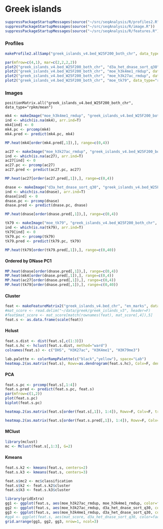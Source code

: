 Greek islands
========================================================

```r
suppressPackageStartupMessages(source("~/src/seqAnalysis/R/profiles2.R"))
suppressPackageStartupMessages(source("~/src/seqAnalysis/R/image.R"))
suppressPackageStartupMessages(source("~/src/seqAnalysis/R/features.R"))
```

### Profiles

```r
makeProfile2.allSamp("greek_islands_v4.bed_W25F200_both_chr", data_type="rpkm/mean")
```

```r
par(mfrow=c(4,1), mar=c(2,2,2,2))
plot2("greek_islands_v4.bed_W25F200_both_chr", "d3a_het_dnase_sort_q30", data_type="rpkm/mean", fname="manual", y.vals=c(0, 2.5))
plot2("greek_islands_v4.bed_W25F200_both_chr", "moe_h3k4me1_rmdup", data_type="rpkm/mean", y.vals=c(0,3.2))
plot2("greek_islands_v4.bed_W25F200_both_chr", "moe_h3k27ac_rmdup", data_type="rpkm/mean", y.vals=c(0,3))
plot2("greek_islands_v4.bed_W25F200_both_chr", "moe_tk79", data_type="rpkm/mean", fname="manual", y.vals=c(0, 16))
```

### Images
```
positionMatrix.all("greek_islands_v4.bed_W25F200_both_chr", data_type="rpkm/mean")
```

```r
mk4 <- makeImage("moe_h3k4me1_rmdup", "greek_islands_v4.bed_W25F200_both_chr", data_type="rpkm/mean", image=FALSE)
ind <- which(is.na(mk4), arr.ind=T)
mk4[ind] <- 0
mk4.pc <- prcomp(mk4)
mk4.pred <- predict(mk4.pc, mk4)
```

```r
MP.heat(mk4[order(mk4.pred[,1]),], range=c(0,4))
```

```r
ac27 <- makeImage("moe_h3k27ac_rmdup", "greek_islands_v4.bed_W25F200_both_chr", data_type="rpkm/mean", image=FALSE)
ind <- which(is.na(ac27), arr.ind=T)
ac27[ind] <- 0
ac27.pc <- prcomp(ac27)
ac27.pred <- predict(ac27.pc, ac27)
```

```r
MP.heat(ac27[order(ac27.pred[,1]),], range=c(0,4))
```

```r
dnase <- makeImage("d3a_het_dnase_sort_q30", "greek_islands_v4.bed_W25F200_both_chr", data_type="rpkm/mean", image=FALSE)
ind <- which(is.na(dnase), arr.ind=T)
dnase[ind] <- 0
dnase.pc <- prcomp(dnase)
dnase.pred <- predict(dnase.pc, dnase)
```

```r
MP.heat(dnase[order(dnase.pred[,1]),], range=c(0,4))
```

```r
tk79 <- makeImage("moe_tk79", "greek_islands_v4.bed_W25F200_both_chr", data_type="rpkm/mean", image=F)
ind <- which(is.na(tk79), arr.ind=T)
tk79[ind] <- 0
tk79.pc <- prcomp(tk79)
tk79.pred <- predict(tk79.pc, tk79)

```

```r
MP.heat(tk79[order(tk79.pred[,1]),], range=c(0,40))
```


#### Ordered by DNase PC1
```r
MP.heat(dnase[order(dnase.pred[,1]),], range=c(0,4))
MP.heat(mk4[order(dnase.pred[,1]),], range=c(0,4))
MP.heat(ac27[order(dnase.pred[,1]),], range=c(0,4))
MP.heat(tk79[order(dnase.pred[,1]),], range=c(0,40))
```

#### Cluster

```r
feat <- makeFeatureMatrix2("greek_islands_v4.bed_chr", "en_marks", data_type="rpkm/mean")
#mat_score <- read.delim("~/data/greek/greek_islands_v3", header=F)
#feat$mat_score <- mat_score[match(rownames(feat), mat_score[,4]),5]
feat.s <- as.data.frame(scale(feat))
```

#### Hclust
```r
feat.s.dist <- dist(feat.s[,c(1:3)])
feat.s.hc <- hclust(feat.s.dist, method="ward")
colnames(feat.s) <- c("DHS", "H3K27ac", "H3K4me1", "H3K79me3")
```

```r
lab.palette <- colorRampPalette(c("black","yellow"), space="Lab")
heatmap.2(as.matrix(feat.s), Rowv=as.dendrogram(feat.s.hc), Colv=F, dendrogram="row", trace="none", col=lab.palette, margins=c(9,5))
```

#### PCA
```r
feat.s.pc <- prcomp(feat.s[,1:4])
feat.s.pred <- predict(feat.s.pc, feat.s)
par(mfrow=c(1,2))
plot(feat.s.pc)
biplot(feat.s.pc)
```

```r
heatmap.2(as.matrix(feat.s[order(feat.s[,1]), 1:4]), Rowv=F, Colv=F, trace="none", col=lab.palette)
```

```r
heatmap.2(as.matrix(feat.s[order(feat.s.pred[,1]), 1:4]), Rowv=F, Colv=F, trace="none", col=lab.palette)
```

#### MClust
```r
library(mclust)
mc <- Mclust(feat.s[,1:3], G=2)
```

#### Kmeans
```r
feat.s.k2 <- kmeans(feat.s, centers=2)
feat.s.k3 <- kmeans(feat.s, centers=3)
```

```r
feat.s$mc2 <- mc$classification
feat.s$k2 <- feat.s.k2$cluster
feat.s$k3 <- feat.s.k3$cluster
```

```r
library(gridExtra)
gg1 <- ggplot(feat.s, aes(moe_h3k27ac_rmdup, moe_h3k4me1_rmdup, color=factor(mc2))) + geom_point() + theme(legend.position="none") 
gg2 <- ggplot(feat.s, aes(moe_h3k27ac_rmdup, d3a_het_dnase_sort_q30, color=factor(mc2))) + geom_point() + theme(legend.position="none")
gg3 <- ggplot(feat.s, aes(moe_h3k4me1_rmdup, d3a_het_dnase_sort_q30, color=factor(mc2))) + geom_point() + theme(legend.position="none")
#gg4 <- ggplot(feat.s, aes(mat_score, d3a_het_dnase_sort_q30, color=factor(mc2))) + geom_point() + theme(legend.position="none")
grid.arrange(gg1, gg2, gg3, nrow=1, ncol=3)

```

